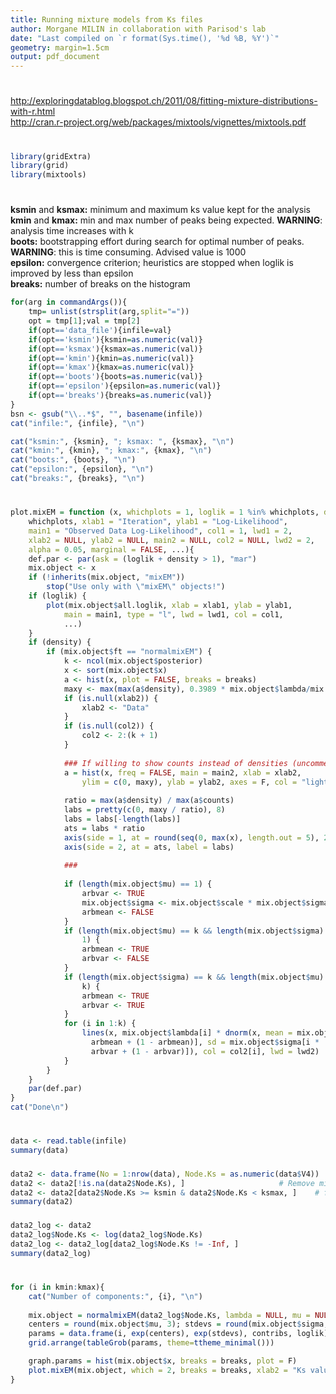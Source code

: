 ---
title: Running mixture models from Ks files
author: Morgane MILIN in collaboration with Parisod's lab
date: "Last compiled on `r format(Sys.time(), '%d %B, %Y')`"
geometry: margin=1.5cm
output: pdf_document
---
\rule{1\linewidth}{0.5pt}

# \textcolor{blue}{Documentation}
<http://exploringdatablog.blogspot.ch/2011/08/fitting-mixture-distributions-with-r.html>  
<http://cran.r-project.org/web/packages/mixtools/vignettes/mixtools.pdf>  
\rule{1\linewidth}{0.5pt}

# \textcolor{blue}{Library}
```{r, echo=F}
library(gridExtra)
library(grid)
library(mixtools)
```
\rule{1\linewidth}{0.5pt}

# \textcolor{blue}{Parameters}
**ksmin** and **ksmax:** minimum and maximum ks value kept for the analysis  
**kmin** and **kmax:** min and max number of peaks being expected. **WARNING**: analysis time increases with k  
**boots:** bootstrapping effort during search for optimal number of peaks. **WARNING**: this is time consuming. Advised value is 1000  
**epsilon:** convergence criterion; heuristics are stopped when loglik is improved by less than epsilon  
**breaks:** number of breaks on the histogram  

```{r, echo=F}
for(arg in commandArgs()){
	tmp= unlist(strsplit(arg,split="="))
	opt = tmp[1];val = tmp[2]
	if(opt=='data_file'){infile=val}
	if(opt=='ksmin'){ksmin=as.numeric(val)}
	if(opt=='ksmax'){ksmax=as.numeric(val)}
	if(opt=='kmin'){kmin=as.numeric(val)}
	if(opt=='kmax'){kmax=as.numeric(val)}
	if(opt=='boots'){boots=as.numeric(val)}
	if(opt=='epsilon'){epsilon=as.numeric(val)}
	if(opt=='breaks'){breaks=as.numeric(val)}
}
bsn <- gsub("\\..*$", "", basename(infile))
cat("infile:", {infile}, "\n")

cat("ksmin:", {ksmin}, "; ksmax: ", {ksmax}, "\n")
cat("kmin:", {kmin}, "; kmax:", {kmax}, "\n")
cat("boots:", {boots}, "\n")
cat("epsilon:", {epsilon}, "\n")
cat("breaks:", {breaks}, "\n")
```
\rule{1\linewidth}{0.5pt}

# \textcolor{blue}{Functions}
```{r, echo=F}
plot.mixEM = function (x, whichplots = 1, loglik = 1 %in% whichplots, density = 2 %in% 
    whichplots, xlab1 = "Iteration", ylab1 = "Log-Likelihood", 
    main1 = "Observed Data Log-Likelihood", col1 = 1, lwd1 = 2, 
    xlab2 = NULL, ylab2 = NULL, main2 = NULL, col2 = NULL, lwd2 = 2, 
    alpha = 0.05, marginal = FALSE, ...){
    def.par <- par(ask = (loglik + density > 1), "mar")
    mix.object <- x
    if (!inherits(mix.object, "mixEM")) 
        stop("Use only with \"mixEM\" objects!")
    if (loglik) {
        plot(mix.object$all.loglik, xlab = xlab1, ylab = ylab1, 
            main = main1, type = "l", lwd = lwd1, col = col1, 
            ...)
    }
    if (density) {
        if (mix.object$ft == "normalmixEM") {
            k <- ncol(mix.object$posterior)
            x <- sort(mix.object$x)
            a <- hist(x, plot = FALSE, breaks = breaks)
            maxy <- max(max(a$density), 0.3989 * mix.object$lambda/mix.object$sigma)
            if (is.null(xlab2)) {
                xlab2 <- "Data"
            }
            if (is.null(col2)) {
                col2 <- 2:(k + 1)
            }
            
            ### If willing to show counts instead of densities (uncomment to use)
            a = hist(x, freq = FALSE, main = main2, xlab = xlab2, 
                ylim = c(0, maxy), ylab = ylab2, axes = F, col = "light grey", ...)
                
            ratio = max(a$density) / max(a$counts)
            labs = pretty(c(0, maxy / ratio), 8)
            labs = labs[-length(labs)]
            ats = labs * ratio
            axis(side = 1, at = round(seq(0, max(x), length.out = 5), 2))
            axis(side = 2, at = ats, label = labs)
            
            ###
            
            if (length(mix.object$mu) == 1) {
                arbvar <- TRUE
                mix.object$sigma <- mix.object$scale * mix.object$sigma
                arbmean <- FALSE
            }
            if (length(mix.object$mu) == k && length(mix.object$sigma) == 
                1) {
                arbmean <- TRUE
                arbvar <- FALSE
            }
            if (length(mix.object$sigma) == k && length(mix.object$mu) == 
                k) {
                arbmean <- TRUE
                arbvar <- TRUE
            }
            for (i in 1:k) {
                lines(x, mix.object$lambda[i] * dnorm(x, mean = mix.object$mu[i * 
                  arbmean + (1 - arbmean)], sd = mix.object$sigma[i * 
                  arbvar + (1 - arbvar)]), col = col2[i], lwd = lwd2)
            }
        }
    }
    par(def.par)
}
cat("Done\n")
```
\rule{1\linewidth}{0.5pt}


# \textcolor{blue}{Import dataset}
### \textcolor{red}{Dataset:}
```{r, echo=F}
data <- read.table(infile)
summary(data)
```

### \textcolor{red}{Filtered dataset:}
```{r, echo=F}
data2 <- data.frame(No = 1:nrow(data), Node.Ks = as.numeric(data$V4)) 	# Retrieve Ks value
data2 <- data2[!is.na(data2$Node.Ks), ]						# Remove missing Ks value
data2 <- data2[data2$Node.Ks >= ksmin & data2$Node.Ks < ksmax, ] 	# focus on a range 
summary(data2)
```

### \textcolor{red}{Filtered LOG transformed dataset:}
```{r, echo=F}
data2_log <- data2
data2_log$Node.Ks <- log(data2_log$Node.Ks)
data2_log <- data2_log[data2_log$Node.Ks != -Inf, ]
summary(data2_log)
```
\rule{1\linewidth}{0.5pt}

\newpage
# \textcolor{blue}{Estimate parameters (mixture of normal distributions)}
## \textcolor{red}{No transformation}
```{r, echo=F, fig.width=7, fig.height=7}
for (i in kmin:kmax){
	cat("Number of components:", {i}, "\n")
	
	mix.object = normalmixEM(data2_log$Node.Ks, lambda = NULL, mu = NULL, sigma = NULL, k = i, epsilon = epsilon)
	centers = round(mix.object$mu, 3); stdevs = round(mix.object$sigma, 3); contribs = round(mix.object$lambda, 3); loglik = mix.object$loglik
	params = data.frame(i, exp(centers), exp(stdevs), contribs, loglik)
	grid.arrange(tableGrob(params, theme=ttheme_minimal()))

	graph.params = hist(mix.object$x, breaks = breaks, plot = F)
	plot.mixEM(mix.object, which = 2, breaks = breaks, xlab2 = "Ks values", ylab2 = "Number of duplicates")
}
```

